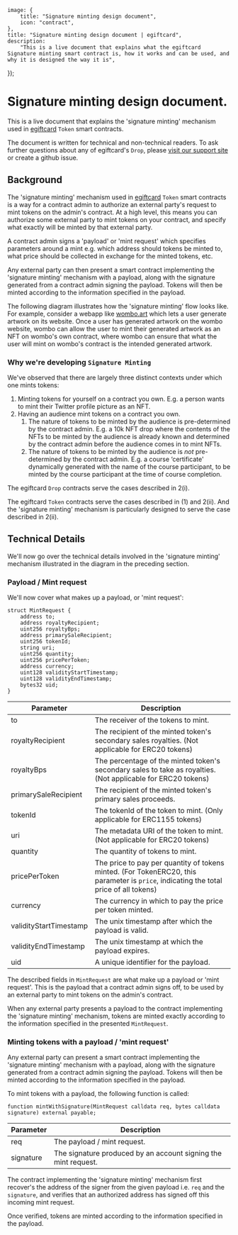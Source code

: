 
	image: {
		title: "Signature minting design document",
		icon: "contract",
	},
	title: "Signature minting design document | egiftcard",
	description:
		"This is a live document that explains what the egiftcard Signature minting smart contract is, how it works and can be used, and why it is designed the way it is",
});

# Signature minting design document.

This is a live document that explains the 'signature minting' mechanism used in [egiftcard](https://egiftcard.cc/) `Token` smart contracts.

The document is written for technical and non-technical readers. To ask further questions about any of egiftcard's `Drop`, please [visit our support site](https://egiftcard.cc/support) or create a github issue.

## Background

The 'signature minting' mechanism used in [egiftcard](https://egiftcard.cc/) `Token` smart contracts is a way for a contract admin to
authorize an external party's request to mint tokens on the admin's contract. At a high level, this means you can authorize some external party to mint tokens on your contract, and specify what exactly will be minted by that external party.

A contract admin signs a 'payload' or 'mint request' which specifies parameters around a mint e.g. which address should tokens be minted to, what price should be collected in exchange for the minted tokens, etc.

Any external party can then present a smart contract implementing the 'signature minting' mechanism with a payload, along with the signature generated from a contract admin signing the payload. Tokens will then be minted according to the information specified in the payload.

The following diagram illustrates how the 'signature minting' flow looks like. For example, consider a webapp like [wombo.art](https://www.wombo.art/) which lets a user generate artwork on its website. Once a user has generated artwork on the wombo website, wombo can allow the user to mint their generated artwork as an NFT on wombo's own contract, where wombo can ensure that what the user will mint on wombo's contract is the intended generated artwork.

<DocImage src={diagram1} />

### Why we're developing `Signature Minting`

We've observed that there are largely three distinct contexts under which one mints tokens:

1. Minting tokens for yourself on a contract you own. E.g. a person wants to mint their Twitter profile picture as an NFT.
2. Having an audience mint tokens on a contract you own.
   1. The nature of tokens to be minted by the audience is pre-determined by the contract admin. E.g. a 10k NFT drop where the contents of the NFTs to be minted by the audience is already known and determined by the contract admin before the audience comes in to mint NFTs.
   2. The nature of tokens to be minted by the audience is _not_ pre-determined by the contract admin. E.g. a course ‘certificate' dynamically generated with the name of the course participant, to be minted by the course participant at the time of course completion.

The egiftcard `Drop` contracts serve the cases described in 2(i).

The egiftcard `Token` contracts serve the cases described in (1) and 2(ii). And the 'signature minting' mechanism is particularly designed to serve the case described in 2(ii).

## Technical Details

We'll now go over the technical details involved in the 'signature minting' mechanism illustrated in the diagram in the preceding section.

### Payload / Mint request

We'll now cover what makes up a payload, or 'mint request':

```solidity
struct MintRequest {
    address to;
    address royaltyRecipient;
    uint256 royaltyBps;
    address primarySaleRecipient;
    uint256 tokenId;
    string uri;
    uint256 quantity;
    uint256 pricePerToken;
    address currency;
    uint128 validityStartTimestamp;
    uint128 validityEndTimestamp;
    bytes32 uid;
}
```

| Parameter              | Description                                                                                                                           |
| ---------------------- | ------------------------------------------------------------------------------------------------------------------------------------- |
| to                     | The receiver of the tokens to mint.                                                                                                   |
| royaltyRecipient       | The recipient of the minted token's secondary sales royalties. (Not applicable for ERC20 tokens)                                      |
| royaltyBps             | The percentage of the minted token's secondary sales to take as royalties. (Not applicable for ERC20 tokens)                          |
| primarySaleRecipient   | The recipient of the minted token's primary sales proceeds.                                                                           |
| tokenId                | The tokenId of the token to mint. (Only applicable for ERC1155 tokens)                                                                |
| uri                    | The metadata URI of the token to mint. (Not applicable for ERC20 tokens)                                                              |
| quantity               | The quantity of tokens to mint.                                                                                                       |
| pricePerToken          | The price to pay per quantity of tokens minted. (For TokenERC20, this parameter is `price`, indicating the total price of all tokens) |
| currency               | The currency in which to pay the price per token minted.                                                                              |
| validityStartTimestamp | The unix timestamp after which the payload is valid.                                                                                  |
| validityEndTimestamp   | The unix timestamp at which the payload expires.                                                                                      |
| uid                    | A unique identifier for the payload.                                                                                                  |

The described fields in `MintRequest` are what make up a payload or 'mint request'. This is the payload that a contract admin signs off, to be used by an external party to mint tokens on the admin's contract.

When any external party presents a payload to the contract implementing the 'signature minting' mechanism, tokens are minted exactly according to the information specified in the presented `MintRequest`.

### Minting tokens with a payload / 'mint request'

Any external party can present a smart contract implementing the 'signature minting' mechanism with a payload, along with the signature generated from a contract admin signing the payload. Tokens will then be minted according to the information specified in the payload.

To mint tokens with a payload, the following function is called:

```solidity
function mintWithSignature(MintRequest calldata req, bytes calldata signature) external payable;
```

| Parameter | Description                                                    |
| --------- | -------------------------------------------------------------- |
| req       | The payload / mint request.                                    |
| signature | The signature produced by an account signing the mint request. |

The contract implementing the 'signature minting' mechanism first recover's the address of the signer from the given payload i.e. `req` and the `signature`, and verifies that an authorized address has signed off this incoming mint request.

Once verified, tokens are minted according to the information specified in the payload.
